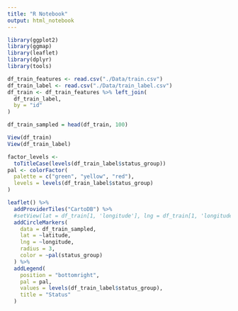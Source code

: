 ```yaml
---
title: "R Notebook"
output: html_notebook
---
```



```r
library(ggplot2)
library(ggmap)
library(leaflet)
library(dplyr)
library(tools)
```

```r
df_train_features <- read.csv("./Data/train.csv")
df_train_label <- read.csv("./Data/train_label.csv")
df_train <- df_train_features %>% left_join(
  df_train_label,
  by = "id"
)

df_train_sampled = head(df_train, 100)

View(df_train)
View(df_train_label)
```

```r
factor_levels <- 
  toTitleCase(levels(df_train_label$status_group))
pal <- colorFactor(
  palette = c("green", "yellow", "red"),
  levels = levels(df_train_label$status_group)
)

leaflet() %>% 
  addProviderTiles("CartoDB") %>% 
  #setView(lat = df_train[1, 'longitude'], lng = df_train[1, 'longitude'], zoom = 6) %>% 
  addCircleMarkers(
    data = df_train_sampled,
    lat = ~latitude, 
    lng = ~longitude,
    radius = 3,
    color = ~pal(status_group)
  ) %>% 
  addLegend(
    position = "bottomright",
    pal = pal,
    values = levels(df_train_label$status_group),
    title = "Status"
  )

```

